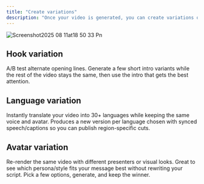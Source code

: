 ```yaml
---
title: "Create variations"
description: "Once your video is generated, you can create variations of it"
---
```


![Screenshot2025 08 11at18 50 33 Pn](/images/Screenshot2025-08-11at18.50.33.png)

## Hook variation

A/B test alternate opening lines. Generate a few short intro variants while the rest of the video stays the same, then use the intro that gets the best attention.

## Language variation

Instantly translate your video into 30\+ languages while keeping the same voice and avatar. Produces a new version per language chosen with synced speech/captions so you can publish region-specific cuts.

## Avatar variation

Re-render the same video with different presenters or visual looks. Great to see which persona/style fits your message best without rewriting your script. Pick a few options, generate, and keep the winner.